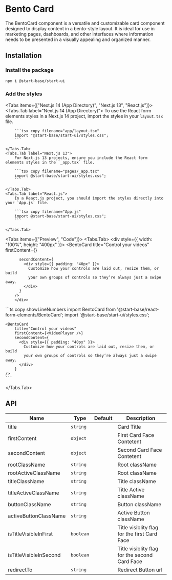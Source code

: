 
# Bento Card

The BentoCard component is a versatile and customizable card component
designed to display content in a bento-style layout. It is ideal for use
in marketing pages, dashboards, and other interfaces where information
needs to be presented in a visually appealing and organized manner.

## Installation

<Steps>

### Install the package

```sh copy npm2yarn
npm i @start-base/start-ui
```

### Add the styles

<Tabs items={["Next.js 14 (App Directory)", "Next.js 13", "React.js"]}>
    <Tabs.Tab label="Next.js 14 (App Directory)">
        To use the React form elements styles in a Next.js 14 project, import the styles in your `layout.tsx` file.

        ```tsx copy filename="app/layout.tsx"
        import "@start-base/start-ui/styles.css";
        ```

    </Tabs.Tab>
    <Tabs.Tab label="Next.js 13">
        For Next.js 13 projects, ensure you include the React form elements styles in the `_app.tsx` file.

        ```tsx copy filename="pages/_app.tsx"
        import @start-base/start-ui/styles.css";
        ```

    </Tabs.Tab>
    <Tabs.Tab label="React.js">
        In a React.js project, you should import the styles directly into your `App.js` file.

        ```tsx copy filename="App.js"
        import @start-base/start-ui/styles.css";
        ```

    </Tabs.Tab>

</Tabs>

</Steps>

<Tabs items={["Preview", "Code"]}>
  <Tabs.Tab>
    <Preview height="500px">
     <div style={{ width: "100%", height: "400px" }}>
        <BentoCard
          title="Control your videos"
          firstContent={<VideoPlayer />}
     
          secondContent={
            <div style={{ padding: "40px" }}>
              Customize how your controls are laid out, resize them, or build
              your own groups of controls so they’re always just a swipe away.
            </div>
          }
        />
        </div>
   </Preview>
  </Tabs.Tab>
  <Tabs.Tab>
    ```ts copy showLineNumbers
    import BentoCard from '@start-base/react-form-elements/BentoCard';
    import '@start-base/start-ui/styles.css';

    <BentoCard
        title="Control your videos"
        firstContent={<VideoPlayer />}
        secondContent={
          <div style={{ padding: "40px" }}>
            Customize how your controls are laid out, resize them, or build
            your own groups of controls so they’re always just a swipe away.
          </div>
        }
    />
    ```

  </Tabs.Tab>
</Tabs>

## API

| Name                   | Type      | Default | Description                                   |
| ---------------------- | --------- | ------- | --------------------------------------------- |
| title                  | `string`  |         | Card Title                                    |
| firstContent           | `object`  |         | First Card Face Contetent                     |
| secondContent          | `object`  |         | Second Card Face Contetent                    |
| rootClassName          | `string`  |         | Root className                                |
| rootActiveClassName    | `string`  |         | Root className                                |
| titleClassName         | `string`  |         | Title className                               |
| titleActiveClassName   | `string`  |         | Title Active className                        |
| buttonClassName        | `string`  |         | Button className                              |
| activeButtonClassName  | `string`  |         | Active Button className                       |
| isTitleVisibleInFirst  | `boolean` |         | Title visiblity flag for the first Card Face  |
| isTitleVisibleInSecond | `boolean` |         | Title visiblity flag for the second Card Face |
| redirectTo             | `string`  |         | Redirect Button url                           |
